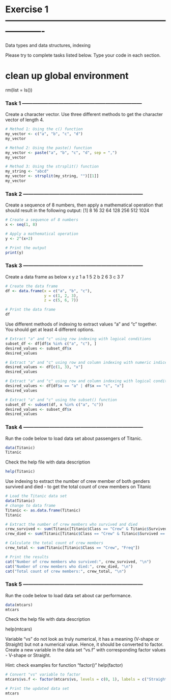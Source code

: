 



# Exercise 1 -------------------------------------------------------------------
Data types and data structures, indexing


Please try to complete tasks listed below. Type your code in each section.


# clean up global environment
rm(list = ls())



### Task 1 ---------------------------------------------------------------------

Create a character vector. 
Use three different methods to get the character vector of length 4.


```r
# Method 1: Using the c() function
my_vector <- c("a", "b", "c", "d")
my_vector
```

```r
# Method 2: Using the paste() function
my_vector <- paste("a", "b", "c", "d", sep = ",")
my_vector
```

```r
# Method 3: Using the strsplit() function
my_string <- "abcd"
my_vector <- strsplit(my_string, "")[[1]]
my_vector
```




### Task 2 ---------------------------------------------------------------------

Create a sequence of 8 numbers, then apply a mathematical
operation that should result in the following output:
[1]    8   16   32   64  128  256  512 1024
```r
# Create a sequence of 8 numbers
x <- seq(1, 8)

# Apply a mathematical operation
y <- 2^(x+2)

# Print the output
print(y)
```






### Task 3 ---------------------------------------------------------------------

Create a data frame as below 
   x y z
 1 a 1 5
 2 b 2 6
 3 c 3 7

```r
# Create the data frame
df <- data.frame(x = c("a", "b", "c"),
                 y = c(1, 2, 3),
                 z = c(5, 6, 7))

# Print the data frame
df
```


Use different methods of indexing to extract values "a" and "c" together.
You should get at least 4 different options.

```r
# Extract "a" and "c" using row indexing with logical conditions
subset_df <- df[df$x %in% c("a", "c"), ]
desired_values <- subset_df$x
desired_values
```

```r
# Extract "a" and "c" using row and column indexing with numeric indices
desired_values <- df[c(1, 3), "x"]
desired_values
```

```r
# Extract "a" and "c" using row and column indexing with logical conditions
desired_values <- df[df$x == "a" | df$x == "c", "x"]
desired_values
```

```r
# Extract "a" and "c" using the subset() function
subset_df <- subset(df, x %in% c("a", "c"))
desired_values <- subset_df$x
desired_values
```



### Task 4 ---------------------------------------------------------------------


Run the code below to load data set about passengers of Titanic.

```r
data(Titanic)
Titanic
```

Check the help file with data description
```r
help(Titanic)
```

Use indexing to extract the number of crew member of both genders 
survived and died - to get the total count of crew members on Titanic
```r
# Load the Titanic data set
data(Titanic)
# change to data frame
Titanic <- as.data.frame(Titanic)
Titanic
```

```r
# Extract the number of crew members who survived and died
crew_survived <- sum(Titanic[Titanic$Class == "Crew" & Titanic$Survived == "Yes", "Freq"])
crew_died <- sum(Titanic[Titanic$Class == "Crew" & Titanic$Survived == "No", "Freq"])

# Calculate the total count of crew members
crew_total <- sum(Titanic[Titanic$Class == "Crew", "Freq"])

# Print the results
cat("Number of crew members who survived:", crew_survived, "\n")
cat("Number of crew members who died:", crew_died, "\n")
cat("Total count of crew members:", crew_total, "\n")
```


### Task 5 ---------------------------------------------------------------------



Run the code below to load data set about car performance.
```r
data(mtcars)
mtcars
```

Check the help file with data description

help(mtcars)

Variable "vs" do not look as truly numerical, it has a meaning
(V-shape or Straight) but not a numerical value. Hence, it should be 
converted to factor. Create a new variable in the data set "vs.f" 
with corresponding factor values - V-shape or Straight.

Hint: check examples for function "factor()"
help(factor)

```r
# Convert "vs" variable to factor
mtcars$vs.f <- factor(mtcars$vs, levels = c(0, 1), labels = c("Straight", "V-shape"))

# Print the updated data set
mtcars
```




```r
```



